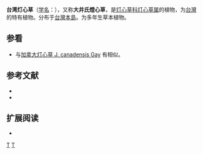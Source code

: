 {{Speciesbox 
| taxon = Juncus ohwianus
| authority = Kao & DeVol, 1978
}}

'''台湾灯心草'''（[[学名|学名]]：{{lang|la|''Juncus ohwianus''}}），又称'''大井氏燈心草'''，是[[灯心草科|灯心草科]][[灯心草属|灯心草属]]的植物，为[[台灣|台灣]]的特有植物。分布于[[台灣島|台灣本島]]。为多年生草本植物。

==参看==
* 与[https://collections.tepapa.govt.nz/object/1358011 [[加拿大灯心草|加拿大灯心草]] J. canadensis Gay] {{Wayback|url=https://collections.tepapa.govt.nz/object/1358011 |date=20220331170720 }}有相似。

== 参考文献 ==
<div class="references-small">
* {{cite web| url =http://www.bioinfo.cn/db05/KmzwSpecies.php?action=view&id=11546| title =台湾灯心草| work =《中国高等植物数据库全库》| publisher =中国科学院微生物研究所| author =昆明植物研究所| accessdate =2009-02-24| deadurl =yes| archiveurl =https://web.archive.org/web/20160305060713/http://www.bioinfo.cn/db05/KmzwSpecies.php?action=view&id=11546| archivedate =2016-03-05}}
* {{TaiBNET| zh=大井氏燈心草 | id=201741 | binomial=Juncus ohwianus | authority=Kao & DeVol, 1978 | var= | accessdate=2013-01-24}}
</div>

== 扩展阅读 ==
{{refbegin}}
* {{wikispecies-inline|Juncus ohwianus|大井氏燈心草}}
{{refend}}
{{Taxonbar|from=Q10914835}}

[[Category:灯心草属|T]]
[[Category:臺灣特有植物|T]]